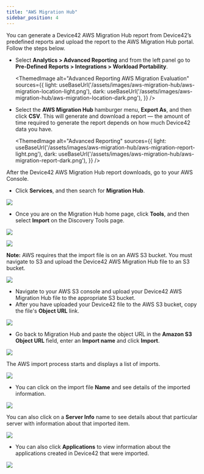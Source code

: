 ```yaml
---
title: "AWS Migration Hub"
sidebar_position: 4
---
```


You can generate a Device42 AWS Migration Hub report from Device42’s predefined reports and upload the report to the AWS Migration Hub portal. Follow the steps below.

- Select **Analytics > Advanced Reporting** and from the left panel go to **Pre-Defined Reports > Integrations > Workload Portability**.

    <ThemedImage
    alt="Advanced Reporting AWS Migration Evaluation"
    sources={{
        light: useBaseUrl('/assets/images/aws-migration-hub/aws-migration-location-light.png'),
        dark: useBaseUrl('/assets/images/aws-migration-hub/aws-migration-location-dark.png'),
    }}
    />  

- Select the **AWS Migration Hub** hamburger menu, **Export As**, and then click **CSV**. This will generate and download a report — the amount of time required to generate the report depends on how much Device42 data you have.

    <ThemedImage
    alt="Advanced Reporting"
    sources={{
        light: useBaseUrl('/assets/images/aws-migration-hub/aws-migration-report-light.png'),
        dark: useBaseUrl('/assets/images/aws-migration-hub/aws-migration-report-dark.png'),
    }}
    />  


After the Device42 AWS Migration Hub report downloads, go to your AWS Console.

- Click **Services**, and then search for **Migration Hub**.

![](/assets/images/WEB-515_AWS-MH-Console-2.png)

- Once you are on the Migration Hub home page, click **Tools**, and then select **Import** on the Discovery Tools page.

![](/assets/images/WEB-515_AWS-MH-Console-3.png)

![](/assets/images/WEB-515_AWS-MH-Console-4-1.png)

**Note:** AWS requires that the import file is on an AWS S3 bucket. You must navigate to S3 and upload the Device42 AWS Migration Hub file to an S3 bucket.

![](/assets/images/WEB-515_AWS-MH-Console-5-Import-3.png)

- Navigate to your AWS S3 console and upload your Device42 AWS Migration Hub file to the appropriate S3 bucket.
- After you have uploaded your Device42 file to the AWS S3 bucket, copy the file's **Object URL** link.

![](/assets/images/WEB-515_AWS-MH-Console-6-Import-Object-URL-fromS3-5.png)

- Go back to Migration Hub and paste the object URL in the **Amazon S3 Object URL** field, enter an **Import name** and click **Import**.

![](/assets/images/WEB-515_AWS-MH-Console-7-Import-URL-OLD-2.png)

The AWS import process starts and displays a list of imports.

![](/assets/images/WEB-515_AWS-MH-Console-8-Import-list.png)

- You can click on the import file **Name** and see details of the imported information.

![](/assets/images/WEB-515_AWS-MH-Console-9-Import-details.png)

You can also click on a **Server Info** name to see details about that particular server with information about that imported item.

![](/assets/images/WEB-515_AWS-MH-Console-10-Import-details.png)

- You can also click **Applications** to view information about the applications created in Device42 that were imported.

![](/assets/images/WEB-515_AWS-MH-Console-11-Apps.png)
